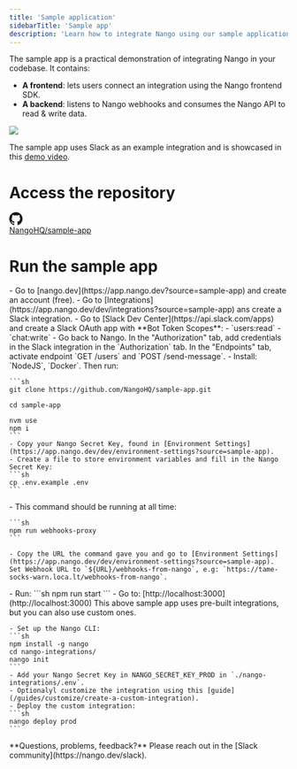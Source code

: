 ```yaml
---
title: 'Sample application'
sidebarTitle: 'Sample app'
description: 'Learn how to integrate Nango using our sample application.'
---
```


The sample app is a practical demonstration of integrating Nango in your codebase. It contains: 
- **A frontend**: lets users connect an integration using the Nango frontend SDK. 
- **A backend**: listens to Nango webhooks and consumes the Nango API to read & write data. 

<Frame>
  <img src="/images/sample-app.png" />
</Frame>

The sample app uses Slack as an example integration and is showcased in this [demo video](/what-is-nango).

# Access the repository

<a href="https://github.com/NangoHQ/sample-app" target="_blank" className="inline-flex items-center gap-3 border border-gray-400 h-7 px-5 py-5 rounded-xl hover:bg-gray-100 hover:dark:bg-gray-800">
  <svg xmlns="http://www.w3.org/2000/svg" width="24" height="24" viewBox="0 0 1024 1024" fill="currentColor" class="h-5 w-5">
    <path fill-rule="evenodd" clip-rule="evenodd" d="M8 0C3.58 0 0 3.58 0 8C0 11.54 2.29 14.53 5.47 15.59C5.87 15.66 6.02 15.42 6.02 15.21C6.02 15.02 6.01 14.39 6.01 13.72C4 14.09 3.48 13.23 3.32 12.78C3.23 12.55 2.84 11.84 2.5 11.65C2.22 11.5 1.82 11.13 2.49 11.12C3.12 11.11 3.57 11.7 3.72 11.94C4.44 13.15 5.59 12.81 6.05 12.6C6.12 12.08 6.33 11.73 6.56 11.53C4.78 11.33 2.92 10.64 2.92 7.58C2.92 6.71 3.23 5.99 3.74 5.43C3.66 5.23 3.38 4.41 3.82 3.31C3.82 3.31 4.49 3.1 6.02 4.13C6.66 3.95 7.34 3.86 8.02 3.86C8.7 3.86 9.38 3.95 10.02 4.13C11.55 3.09 12.22 3.31 12.22 3.31C12.66 4.41 12.38 5.23 12.3 5.43C12.81 5.99 13.12 6.7 13.12 7.58C13.12 10.65 11.25 11.33 9.47 11.53C9.76 11.78 10.01 12.26 10.01 13.01C10.01 14.08 10 14.94 10 15.21C10 15.42 10.15 15.67 10.55 15.59C13.71 14.53 16 11.53 16 8C16 3.58 12.42 0 8 0Z" transform="scale(64)"></path>
  </svg>
  <div>NangoHQ/sample-app</div>
</a>


# Run the sample app

<Steps>
  <Step title="Create an account">
    - Go to [nango.dev](https://app.nango.dev?source=sample-app) and create an account (free).
  </Step>
  <Step title="Create a Slack integration">
    - Go to [Integrations](https://app.nango.dev/dev/integrations?source=sample-app) ans create a Slack integration.
    - Go to [Slack Dev Center](https://api.slack.com/apps) and create a Slack OAuth app with **Bot Token Scopes**:
      - `users:read`
      - `chat:write`
    - Go back to Nango. In the "Authorization" tab, add credentials in the Slack integration in the `Authorization` tab. In the "Endpoints" tab, activate endpoint `GET /users` and `POST /send-message`.
  </Step>
  <Step title="Prepare your env">
    - Install: `NodeJS`, `Docker`. Then run:

    ```sh
    git clone https://github.com/NangoHQ/sample-app.git

    cd sample-app

    nvm use
    npm i
    ```
    - Copy your Nango Secret Key, found in [Environment Settings](https://app.nango.dev/dev/environment-settings?source=sample-app).
    - Create a file to store environment variables and fill in the Nango Secret Key: 
    ```sh
    cp .env.example .env
    ```
  </Step>
  <Step title="Transfer Nango webhooks locally">
    - This command should be running at all time:

    ```sh
    npm run webhooks-proxy
    ```

    - Copy the URL the command gave you and go to [Environment Settings](https://app.nango.dev/dev/environment-settings?source=sample-app). Set Webhook URL to `${URL}/webhooks-from-nango`, e.g: `https://tame-socks-warn.loca.lt/webhooks-from-nango`.
  </Step>
  <Step title="Launch">
    - Run:
    ```sh
    npm run start
    ```
    - Go to: [http://localhost:3000](http://localhost:3000)
  </Step>
  <Step title="Bonus: Deploy custom scripts">
    This above sample app uses pre-built integrations, but you can also use custom ones.

    - Set up the Nango CLI:
    ```sh
    npm install -g nango
    cd nango-integrations/
    nango init
    ```
    - Add your Nango Secret Key in NANGO_SECRET_KEY_PROD in `./nango-integrations/.env`.
    - Optionalyl customize the integration using this [guide](/guides/customize/create-a-custom-integration).
    - Deploy the custom integration:
    ```sh
    nango deploy prod
    ```
  </Step>
</Steps>

<Tip>
**Questions, problems, feedback?** Please reach out in the [Slack community](https://nango.dev/slack).
</Tip>
